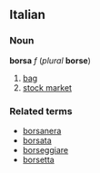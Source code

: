 ==Italian==
===Noun===
'''borsa''' ''f'' (''plural'' '''borse''')

#[[bag]]
#[[stock market]]

===Related terms===
*[[borsanera]]
*[[borsata]]
*[[borseggiare]]
*[[borsetta]]